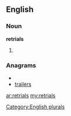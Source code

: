 ==English==

===Noun===
'''retrials'''

# {{plural of|[[retrial]]}}

===Anagrams===
* {{alphagram|aeilrrst}}
* [[trailers#English|trailers]]

[[Category:English plurals]]

[[ar:retrials]]
[[my:retrials]]